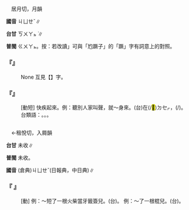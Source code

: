 
=={{ruby|蹶|ㄐㄩㄝˇ}}==

　居月切，月韻

'''國音''' <rt>ㄐㄩㄝˇ</rt>∥

'''台甘''' <rt>ㄎㄨㄚㆵ ͘</rt>{{ruby|。|ㄎㄨㆤ˪}}{{ruby|。|ㄍㄨㆤ˪}}{{ruby|。|ㄎㄨㄞˋ}}∥

'''普閩''' <rt>ㄍㄨㄚㆵ</rt>。按：若改讀{{ruby|「|ㄎㄧㄚㆵ}}」可與「尥蹶子」的「蹶」字有詞意上的對照。

    

==='''『{{ruby|尥|ㄌㄧㄠˋ}}{{ruby|蹶|ㄐㄩㄝˇ}}{{ruby|子|·ㄗˇ}}』'''===
: None 互見【{{ruby|尥|ㄌㄧㄠˋ}}】字。
    

==='''『{{ruby|蹶|ㄐㄩㄝˇ}}{{ruby|起|ㄑㄧˇ}}』'''===
: [動短] 快疾起來。例：聽別人家叫聲，就～身來。(台){{ruby|聽|ㄊㄧㆩ}}{{ruby|著|ㄉㄧㄜㆷ ͘}}{{ruby|人|ㄌㄤˊ}}在(/<mark>&#xf9549;</mark>)<rt>ㄉㆤㆷ</rt>{{ruby|叫|ㄍㄧㄜ˪}}，{{ruby|著|ㄉㄧㄜㆷ}}(/{{ruby|都|ㄉㄜ˫}}){{ruby|蹶|ㄎㄧㄚㆵ ͘}}{{ruby|起|·ㄎㄧˋ}}{{ruby|來|·ㄌㄞˊ}}。
:台類語：{{ruby|踜|ㄌㄧㄥ˪}}。{{ruby|跳|ㄊㄧㄠ˪}}。{{ruby|忽|ㄏㄨㆵ ͘}}{{ruby|一|ㄐㄧㆵ ͘}}{{ruby|下|·ㆤ˫}}{{ruby|扒|·ㄅㆤㆷ}}{{ruby|起|·ㄎㄧˋ}}{{ruby|來|·ㄌㄞˊ}}。
:
    

=={{ruby|<mark>&#xf945a;</mark>|ㄐㄩㄝˇ}}==

　←租悅切，入屑韻{{ruby|＝|ㄐㄩㄝˊ}}

'''台甘''' 未收∥

'''普閩''' 未收。

'''國音''' (倉典)<rt>ㄐㄩㄝˇ</rt>{{ruby|＝|ㄐㄩㄝ}}(日報典，中日典)∥

    

==='''『 {{ruby|<mark>&#xf945a;</mark>|ㄐㄩㄝˇ}}』'''===
: [動] 例：～短了一根火柴當牙籤簽兒。(台){{ruby|遏|ㄚㆵ}}{{ruby|折|ㄐㄧㆷ ͘}}{{ruby|一|ㄐㄧㆵ ͘}}{{ruby|枝|ㄍㄧ}}{{ruby|番|ㄏㄨㄢ}}{{ruby|仔|ㄚ}}{{ruby|火|ㄏㄨㆤˋ}}{{ruby|/|ㄏㆤˋ}}{{ruby|/|ㄏㄜˋ}}{{ruby|枝|ㄍㄧ}}{{ruby|做|ㄗㄨㆤ˪}}{{ruby|/|ㄗㄜ˪}}{{ruby|齒|ㄎㄧˋ}}{{ruby|托|ㄊㆦㆶ}}。    例：～了一根棍兒。(台){{ruby|遏|ㄚㆵ}}{{ruby|斷|ㄉㆭ˫}}{{ruby|一|ㄐㄧㆵ ͘}}{{ruby|枝|ㄍㄧ}}{{ruby|柴|ㄘㄚˊ}}{{ruby|棵|ㄎㆦ}}。
    
